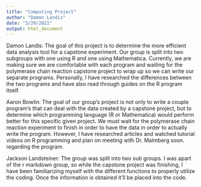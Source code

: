 ```yaml
---
title: "Computing Project"
author: "Damon Landis"
date: "3/29/2021"
output: html_document
---
```

Damon Landis: The goal of this project is to determine the more efficient data analysis tool for a capstone experiment. Our group is split into two subgroups with one using R and one using Mathematica. Currently, we are making sure we are comfortable with each program and waiting for the polymerase chain reaction capstone project to wrap up so we can write our separate programs. Personally, I have researched the differences between the two programs and have also read through guides on the R program itself. 

Aaron Bowlin: The goal of our group’s project is not only to write a couple program’s that can deal with the data created by a capstone project, but to determine which programming language (R or Mathematica) would perform better for this specific given project. We must wait for the polymerase chain reaction experiment to finish in order to have the data in order to actually write the program. However, I have researched articles and watched tutorial videos on R programming and plan on meeting with Dr. Malmberg soon. regarding the program.

Jackson Landsteiner: The group was split into two sub groups. I was apart of the r markdown group, so while the capstone project was finishing, I have been familiarizing myself with the different functions to properly utilize the coding. Once the information is obtained it’ll be placed into the code.